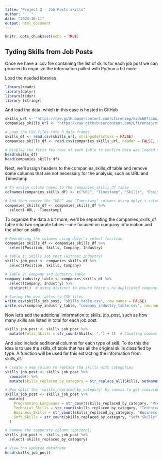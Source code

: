 ---
title: "Project 3 - Job Posts skills"
author: "   "
date: "2024-10-11"
output: html_document
---

```{r setup, include=FALSE}
knitr::opts_chunk$set(echo = TRUE)
```

## Tyding Skills from Job Posts

Once we have a .csv file containing the list of skills for each job post we can proceed to organize the information pulled with Python a bit more.

Load the needed libraries

```{r load-packages, message=FALSE}
library(readr)
library(dplyr)
library(tidyr)
library (stringr)
```

And load the data, which in this case is hosted in GitHub

```{r, get data from GitHub}
skills_url <- "https://raw.githubusercontent.com/Lfirenzeg/msds607labs/refs/heads/main/Project3/skills.csv"  
companies_skills_url <- "https://raw.githubusercontent.com/Lfirenzeg/msds607labs/refs/heads/main/Project3/companies_skills.csv"

# Load the CSV files into R data frames
skills_df <- read.csv(skills_url, stringsAsFactors = FALSE)
companies_skills_df <- read.csv(companies_skills_url, header = FALSE, stringsAsFactors = FALSE)

# Display the first few rows of each table to confirm data was loaded succesfully 
head(skills_df)
head(companies_skills_df)
```

Next, we'll assign headers to the companies_skills_df table and remove some columns that are not necessary for the analysis, such as URL and Timestamp

```{r, assign headers and remove 2 columns}
# To assign column names to the companies_skills_df table
colnames(companies_skills_df) <- c("URL", "Timestamp", "Skills", "Position", "Company", "Industry")

# And then remove the "URL" and "Timestamp" columns using dplyr's select function
companies_skills_df <- companies_skills_df %>%
  select(-URL, -Timestamp)

```

To organize the data a bit more, we'll be separating the companies_skills_df table into two separate tables—one focused on company information and the other on skills
```{r, splitting a table}
# Reordering the columns using dplyr's select function
companies_skills_df <- companies_skills_df %>%
  select(Position, Skills, Company, Industry)

# Table 1: Skills Job Post (without Industry)
skills_job_post <- companies_skills_df %>%
  select(Position, Skills, Company)

# Table 2: Company and Industry Table
company_industry_table <- companies_skills_df %>%
  select(Company, Industry) %>%
  distinct()  # using distinct to ensure there's no duplicated company-industry rows

# Saving the new tables to CSV files
write.csv(skills_job_post, "skills_table.csv", row.names = FALSE)
write.csv(company_industry_table, "company_industry_table.csv", row.names = FALSE)
```

Now let's add the additional information to skills_job_post, such as how many skills are listed in total for each job post.

```{r, add column total skill count}
skills_job_post <- skills_job_post %>% 
  mutate(Total_Skills = str_count(Skills, ",") + 1)  # Counting commas and adding 1 to get the total count
```

And also include additional columns for each type of skill. To do this the idea is to use the skills_df table that has all the original skills classified by type. A function will be used for this extracting the information from skills_df.

```{r, total skills by type}
# Create a new column to replace the skills with categories
skills_job_post <- skills_job_post %>%
  rowwise() %>%
  mutate(skills_replaced_by_category = str_replace_all(Skills, setNames(skills_df$category, skills_df$skill)))

# Now split the 'skills_replaced_by_category' by commas to get individual categories
skills_job_post <- skills_job_post %>%
  mutate(
    Programming_Languages = str_count(skills_replaced_by_category, "Programming Languages"),
    Technical_Skills = str_count(skills_replaced_by_category, "Technical Skills"),
    Business_Skills = str_count(skills_replaced_by_category, "Business Skills"),
    Soft_Skills = str_count(skills_replaced_by_category, "Soft Skills")
  )

# Remove the temporary column (optional)
skills_job_post <- skills_job_post %>%
  select(-skills_replaced_by_category)

# View the updated dataframe
head(skills_job_post)
```

